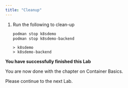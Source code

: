 ```yaml
---
title: "Cleanup"
---
```




1.  Run the following to clean-up

    ```bash 
    podman stop k8sdemo
    podman stop k8sdemo-backend
    ```

    ```output   
    > k8sdemo
    > k8sdemo-backend
    ```

<InlineNotification kind="success">

**You have successfully finished this Lab**

You are now done with the chapter on Container Basics.

Please continue to the next Lab.

</InlineNotification>